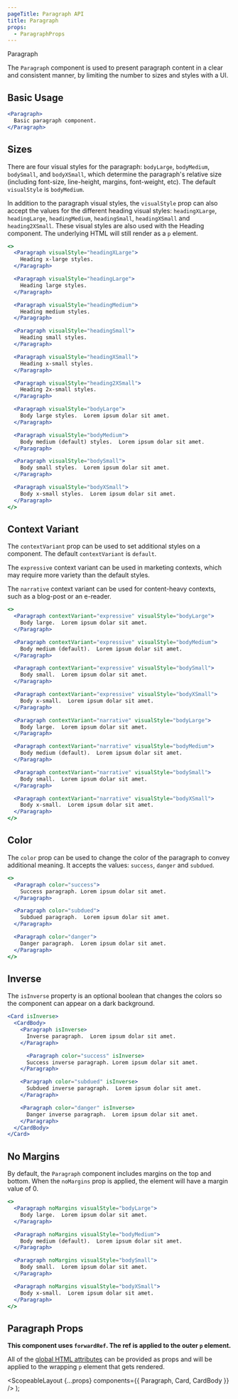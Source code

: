 ```yaml
---
pageTitle: Paragraph API
title: Paragraph
props:
  - ParagraphProps
---
```



<DocsHeading type="api">Paragraph</DocsHeading>

The `Paragraph` component is used to present paragraph content in a clear and consistent manner, by limiting the number to sizes and styles with a UI.

## Basic Usage

```.jsx
<Paragraph>
  Basic paragraph component.
</Paragraph>
```

## Sizes

There are four visual styles for the paragraph: `bodyLarge`, `bodyMedium`, `bodySmall`, and `bodyXSmall`, which determine the paragraph's relative size (including font-size, line-height, margins, font-weight, etc).
The default `visualStyle` is `bodyMedium`.

In addition to the paragraph visual styles, the `visualStyle` prop can also accept the values for the different heading visual styles: `headingXLarge`, `headingLarge`, `headingMedium`, `headingSmall`, `headingXSmall` and `heading2XSmall`.
These visual styles are also used with the <Link to="/api/heading">Heading</Link> component. The underlying HTML will still render as a `p` element.

```.jsx
<>
  <Paragraph visualStyle="headingXLarge">
    Heading x-large styles.
  </Paragraph>

  <Paragraph visualStyle="headingLarge">
    Heading large styles.
  </Paragraph>

  <Paragraph visualStyle="headingMedium">
    Heading medium styles.
  </Paragraph>

  <Paragraph visualStyle="headingSmall">
    Heading small styles.
  </Paragraph>

  <Paragraph visualStyle="headingXSmall">
    Heading x-small styles.
  </Paragraph>

  <Paragraph visualStyle="heading2XSmall">
    Heading 2x-small styles.
  </Paragraph>

  <Paragraph visualStyle="bodyLarge">
    Body large styles.  Lorem ipsum dolar sit amet.
  </Paragraph>

  <Paragraph visualStyle="bodyMedium">
    Body medium (default) styles.  Lorem ipsum dolar sit amet.
  </Paragraph>

  <Paragraph visualStyle="bodySmall">
    Body small styles.  Lorem ipsum dolar sit amet.
  </Paragraph>

  <Paragraph visualStyle="bodyXSmall">
    Body x-small styles.  Lorem ipsum dolar sit amet.
  </Paragraph>
</>
```

## Context Variant

The `contextVariant` prop can be used to set additional styles on a component. The default `contextVariant` is `default`.

The `expressive` context variant can be used in marketing contexts, which may require more variety than the default styles.

The `narrative` context variant can be used for content-heavy contexts, such as a blog-post or an e-reader.

```.jsx
<>
  <Paragraph contextVariant="expressive" visualStyle="bodyLarge">
    Body large.  Lorem ipsum dolar sit amet.
  </Paragraph>

  <Paragraph contextVariant="expressive" visualStyle="bodyMedium">
    Body medium (default).  Lorem ipsum dolar sit amet.
  </Paragraph>

  <Paragraph contextVariant="expressive" visualStyle="bodySmall">
    Body small.  Lorem ipsum dolar sit amet.
  </Paragraph>

  <Paragraph contextVariant="expressive" visualStyle="bodyXSmall">
    Body x-small.  Lorem ipsum dolar sit amet.
  </Paragraph>

  <Paragraph contextVariant="narrative" visualStyle="bodyLarge">
    Body large.  Lorem ipsum dolar sit amet.
  </Paragraph>

  <Paragraph contextVariant="narrative" visualStyle="bodyMedium">
    Body medium (default).  Lorem ipsum dolar sit amet.
  </Paragraph>

  <Paragraph contextVariant="narrative" visualStyle="bodySmall">
    Body small.  Lorem ipsum dolar sit amet.
  </Paragraph>

  <Paragraph contextVariant="narrative" visualStyle="bodyXSmall">
    Body x-small.  Lorem ipsum dolar sit amet.
  </Paragraph>
</>
```

## Color

The `color` prop can be used to change the color of the paragraph to convey additional meaning. It accepts the values: `success`, `danger` and `subdued`.

```.jsx
<>
  <Paragraph color="success">
    Success paragraph. Lorem ipsum dolar sit amet.
  </Paragraph>

  <Paragraph color="subdued">
    Subdued paragraph.  Lorem ipsum dolar sit amet.
  </Paragraph>

  <Paragraph color="danger">
    Danger paragraph.  Lorem ipsum dolar sit amet.
  </Paragraph>
</>
```

## Inverse

The `isInverse` property is an optional boolean that changes the colors so the component can appear on a dark background.

```.jsx
<Card isInverse>
  <CardBody>
    <Paragraph isInverse>
      Inverse paragraph.  Lorem ipsum dolar sit amet.
    </Paragraph>

      <Paragraph color="success" isInverse>
      Success inverse paragraph. Lorem ipsum dolar sit amet.
    </Paragraph>

    <Paragraph color="subdued" isInverse>
      Subdued inverse paragraph.  Lorem ipsum dolar sit amet.
    </Paragraph>

    <Paragraph color="danger" isInverse>
      Danger inverse paragraph.  Lorem ipsum dolar sit amet.
    </Paragraph>
  </CardBody>
</Card>
```

## No Margins

By default, the `Paragraph` component includes margins on the top and bottom. When the `noMargins` prop is applied, the element will have a margin value of 0.

```.jsx
<>
  <Paragraph noMargins visualStyle="bodyLarge">
    Body large.  Lorem ipsum dolar sit amet.
  </Paragraph>

  <Paragraph noMargins visualStyle="bodyMedium">
    Body medium (default).  Lorem ipsum dolar sit amet.
  </Paragraph>

  <Paragraph noMargins visualStyle="bodySmall">
    Body small.  Lorem ipsum dolar sit amet.
  </Paragraph>

  <Paragraph noMargins visualStyle="bodyXSmall">
    Body x-small.  Lorem ipsum dolar sit amet.
  </Paragraph>
</>
```

## Paragraph Props

**This component uses `forwardRef`. The ref is applied to the outer `p` element.**

All of the [global HTML attributes](https://developer.mozilla.org/en-US/docs/Web/HTML/Global_attributes) can be provided as props and will be applied to the wrapping `p` element that gets rendered.

<ParagraphProps />

  <ScopeableLayout {...props} components={{ Paragraph, Card, CardBody }} />
);
